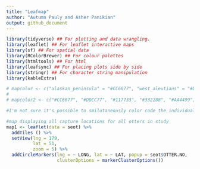 ```yaml
---
title: "Leafmap"
author: "Autumn Pauly and Asher Panikian"
output: github_document
---
```


```r
library(tidyverse) ## For plotting and data wrangling.
library(leaflet) ## For leaflet interactive maps
library(sf) ## For spatial data
library(RColorBrewer) ## For colour palettes
library(htmltools) ## For html
library(leafsync) ## For placing plots side by side
library(stringr) ## For character string manipulation
library(kableExtra)
```

```r
# mapcolor <- c("alaskan_peninsula" = "#CC6677", "west_aleutians" = "#DDCC77", "kodiak" = "#117733", "prince_william_sound" = "#332288", "southeast_alaska" = "#AA4499", "east_aleutians" ="#44AA99", "lower_cook_inlet" = "#999933")
# 
# mapcolor2 <- c("#CC6677", "#DDCC77", "#117733", "#332288", "#AA4499", "#44AA99", "#999933")

#I'm not sure it's possible to smilutaneously color code the individual points by region while also having them clustered...
```

```r
#map displaying all capture locations for all otters in study
map1 <- leaflet(data = seot) %>%
  addTiles () %>%
  setView(lng = 179,
          lat = 51,
          zoom = 5) %>%
  addCircleMarkers(lng = ~ LONG, lat = ~ LAT, popup = seot$OTTER.NO,
                   clusterOptions = markerClusterOptions())
```

```r

```

